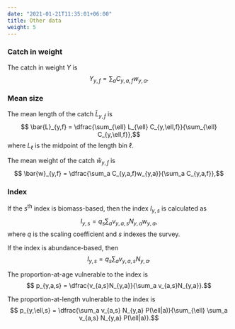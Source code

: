```yaml
---
date: "2021-01-21T11:35:01+06:00"
title: Other data
weight: 5
---
```


### Catch in weight
The catch in weight $Y$ is
$$ Y_{y,f} = \sum_a C_{y,a,f} w_{y,a}.$$

### Mean size
The mean length of the catch $\bar{L}_{y,f}$ is
$$ \bar{L}_{y,f} = \dfrac{\sum_{\ell} L_{\ell} C_{y,\ell,f}}{\sum_{\ell} C_{y,\ell,f}},$$
where $L_\ell$ is the midpoint of the length bin $\ell$.

The mean weight of the catch $\bar{w}_{y,f}$ is
$$ \bar{w}_{y,f} = \dfrac{\sum_a C_{y,a,f}w_{y,a}}{\sum_a C_{y,a,f}},$$

### Index
If the $s^{\textrm{th}}$ index is biomass-based, then the index $I_{y,s}$ is calculated as
$$ I_{y,s} = q_s \sum_a v_{y,a,s} N_{y,a} w_{y,a}, $$
where $q$ is the scaling coefficient and $s$ indexes the survey.

If the index is abundance-based, then 
$$ I_{y,s} = q_s \sum_a v_{y,a,s} N_{y,a} . $$

The proportion-at-age vulnerable to the index is
$$ p_{y,a,s} = \dfrac{v_{a,s}N_{y,a}}{\sum_a v_{a,s}N_{y,a}}.$$


The proportion-at-length vulnerable to the index is
$$ p_{y,\ell,s} = \dfrac{\sum_a v_{a,s} N_{y,a} P(\ell|a)}{\sum_{\ell} \sum_a v_{a,s} N_{y,a} P(\ell|a)}.$$
